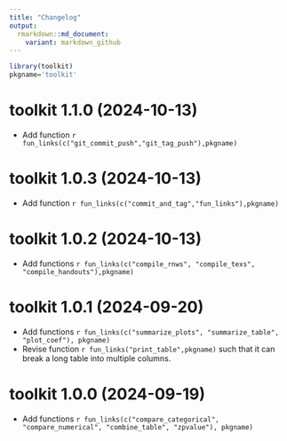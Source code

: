 ```yaml
---
title: "Changelog"
output: 
  rmarkdown::md_document:
    variant: markdown_github
---
```


```r
library(toolkit)
pkgname='toolkit'
```

# toolkit 1.1.0 (2024-10-13)
- Add function `r fun_links(c("git_commit_push","git_tag_push"),pkgname)`


# toolkit 1.0.3 (2024-10-13)
- Add function `r fun_links(c("commit_and_tag","fun_links"),pkgname)`

# toolkit 1.0.2 (2024-10-13)
- Add functions `r fun_links(c("compile_rnws", "compile_texs", "compile_handouts"),pkgname)`


# toolkit 1.0.1 (2024-09-20)
- Add functions `r fun_links(c("summarize_plots", "summarize_table", "plot_coef"), pkgname)`
- Revise function `r fun_links("print_table",pkgname)` such that it can break a long table into multiple columns.



# toolkit 1.0.0 (2024-09-19)
- Add functions `r fun_links(c("compare_categorical", "compare_numerical", "combine_table", "zpvalue"), pkgname)`

